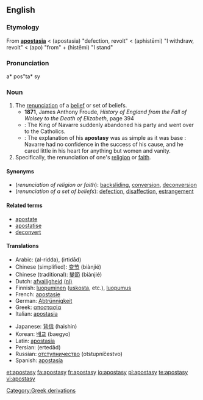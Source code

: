 ==English==
{{wikipedia}}
===Etymology===
From {{L.}} '''[[apostasia#Latin|apostasia]]''' < {{AGr.}} '''{{polytonic|[[ἀποστασία]]}}''' (apostasia) "defection, revolt" < '''{{polytonic|[[ἀφίστημι]]}}''' (aphistēmi) "I withdraw, revolt" < '''{{polytonic|[[ἀπό]]}}''' (apo) "from" + '''{{polytonic|[[ἵστημι]]}}''' (histēmi) "I stand"

===Pronunciation===
a* pos"ta* sy

===Noun===
{{en-noun|apostasi|es}}

# The [[renunciation]] of a [[belief]] or set of beliefs.
#* '''1871''', James Anthony Froude, ''History of England from the Fall of Wolsey to the Death of Elizabeth'', page 394
#* : The King of Navarre suddenly abandoned his party and went over to the Catholics.
#* : The explanation of his '''apostasy''' was as simple as it was base : Navarre had no confidence in the success of his cause, and he cared little in his heart for anything but women and vanity.
# Specifically, the renunciation of one's [[religion]] or [[faith]].

====Synonyms====
* (''renunciation of religion or faith''): [[backsliding]], [[conversion]], [[deconversion]]
* (''renunciation of a set of beliefs''): [[defection]], [[disaffection]], [[estrangement]]

====Related terms====
* [[apostate]]
* [[apostatise]]
* [[deconvert]]

====Translations====
{{trans-top|renunciation of set of beliefs}}
* Arabic: {{ARchar|[[الردة|الردّة]]}} (al-ridda), {{ARchar|[[ارتداد|اِرْتِداد]]}} (irtidād)
* Chinese (simplified): [[变节]] (biànjié)
* Chinese (traditional): [[變節]] (biànjié)
* Dutch: [[afvalligheid]] [[:nl:afvalligheid|(nl)]]
* Finnish: [[luopuminen]] ([[uskosta]], etc.), [[luopumus]]
* French: [[apostasie]]
* German: [[Abtrünnigkeit]]
* Greek: [[αποστασία]]
* Italian: [[apostasia]]
{{trans-mid}}
* Japanese: [[背信]] (haishin)
* Korean: [[배교]] (baegyo)
* Latin: [[apostasia]]
* Persian: {{FAchar|[[ارتداد]]}} (ertedâd)
* Russian: [[отступничество]] (otstupníčestvo)
* Spanish: [[apostasía]]
{{trans-bottom}}

{{trans-top|renunciation of one's religion or faith}}
{{trans-mid}}
{{trans-bottom}}

[[Category:Greek derivations]]

[[et:apostasy]]
[[fa:apostasy]]
[[fr:apostasy]]
[[io:apostasy]]
[[pl:apostasy]]
[[te:apostasy]]
[[vi:apostasy]]